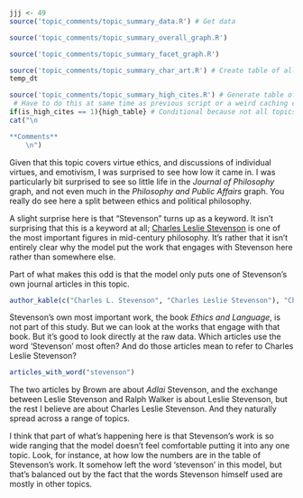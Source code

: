 ```r
jjj <- 49
source('topic_comments/topic_summary_data.R') # Get data
```

```r
source('topic_comments/topic_summary_overall_graph.R')
```

```r
source('topic_comments/topic_summary_facet_graph.R')
```

```r
source('topic_comments/topic_summary_char_art.R') # Create table of all articles in topic
temp_dt
```

```r
source('topic_comments/topic_summary_high_cites.R') # Generate table of highly cited articles. 
 # Have to do this at same time as previous script or a weird caching error occurs.
if(is_high_cites == 1){high_table} # Conditional because not all topics have high cites
cat("\n

**Comments**
	\n")
```

Given that this topic covers virtue ethics, and discussions of individual virtues, and emotivism, I was surprised to see how low it came in. I was particularly bit surprised to see so little life in the _Journal of Philosophy_ graph, and not even much in the _Philosophy and Public Affairs_ graph. You really do see here a split between ethics and political philosophy.

A slight surprise here is that "Stevenson" turns up as a keyword. It isn't surprising that this is a keyword at all; [Charles Leslie Stevenson](https://plato.stanford.edu/entries/stevenson/) is one of the most important figures in mid-century philosophy. It's rather that it isn't entirely clear why the model put the work that engages with Stevenson here rather than somewhere else.

Part of what makes this odd is that the model only puts one of Stevenson's own journal articles in this topic.

```r
author_kable(c("Charles L. Stevenson", "Charles Leslie Stevenson"), "Charles Leslie Stevenson")
```

Stevenson's own most important work, the book _Ethics and Language_, is not part of this study. But we can look at the works that engage with that book. But it's good to look directly at the raw data. Which articles use the word 'Stevenson' most often? And do those articles mean to refer to Charles Leslie Stevenson?

```r
articles_with_word("stevenson")
```

The two articles by Brown are about _Adlai_ Stevenson, and the exchange between Leslie Stevenson and Ralph Walker is about Leslie Stevenson, but the rest I believe are about Charles Leslie Stevenson. And they naturally spread across a range of topics.

I think that part of what's happening here is that Stevenson's work is so wide ranging that the model doesn't feel comfortable putting it into any one topic. Look, for instance, at how low the numbers are in the table of Stevenson's work. It somehow left the word 'stevenson' in this model, but that's balanced out by the fact that the words Stevenson himself used are mostly in other topics.
